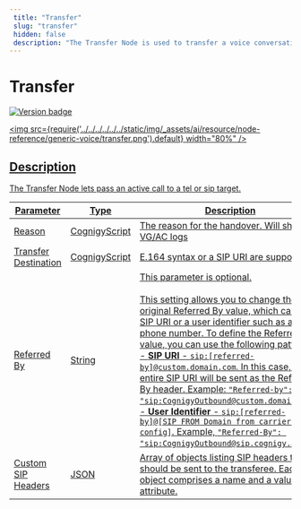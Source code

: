 ```yaml
---
 title: "Transfer" 
 slug: "transfer" 
 hidden: false 
 description: "The Transfer Node is used to transfer a voice conversation to another destination."
---
```



# Transfer

<a href="../../../../../release-notes/4.64.mdx" /><img src="https://img.shields.io/badge/Updated in-v4.65-blue.svg" alt="Version badge" />

<img src={require('../../../../../../static/img/_assets/ai/resource/node-reference/generic-voice/transfer.png').default} width="80%" />

<ACAndGenericNodeDeprecation />

## Description

The Transfer Node lets pass an active call to a tel or sip target.

| Parameter            | Type          | Description                                                                                                                                                                                                                                                                                                                                                                                                                                                                                                                                                                                                |
|----------------------|---------------|------------------------------------------------------------------------------------------------------------------------------------------------------------------------------------------------------------------------------------------------------------------------------------------------------------------------------------------------------------------------------------------------------------------------------------------------------------------------------------------------------------------------------------------------------------------------------------------------------------|
| Reason               | CognigyScript | The reason for the handover. Will show in VG/AC logs                                                                                                                                                                                                                                                                                                                                                                                                                                                                                                                                                       |
| Transfer Destination | CognigyScript | E.164 syntax or a SIP URI are supported                                                                                                                                                                                                                                                                                                                                                                                                                                                                                                                                                                    |
| Referred By          | String        | This parameter is optional.<br /><br /> This setting allows you to change the original Referred By value, which can be a SIP URI or a user identifier such as a phone number. To define the Referred By value, you can use the following patterns:<br />- **SIP URI** - `sip:[referred-by]@custom.domain.com`. In this case, the entire SIP URI will be sent as the Referred-By header. Example: `"Referred-by": "sip:CognigyOutbound@custom.domain.com"`.<br />- **User Identifier** - `sip:[referred-by]@[SIP FROM Domain from carrier config]`. Example, `"Referred-By": "sip:CognigyOutbound@sip.cognigy.ai"`. |
| Custom SIP Headers   | JSON          | Array of objects listing SIP headers that should be sent to the transferee. Each object comprises a name and a value attribute.                                                                                                                                                                                                                                                                                                                                                                                                                                                                            |